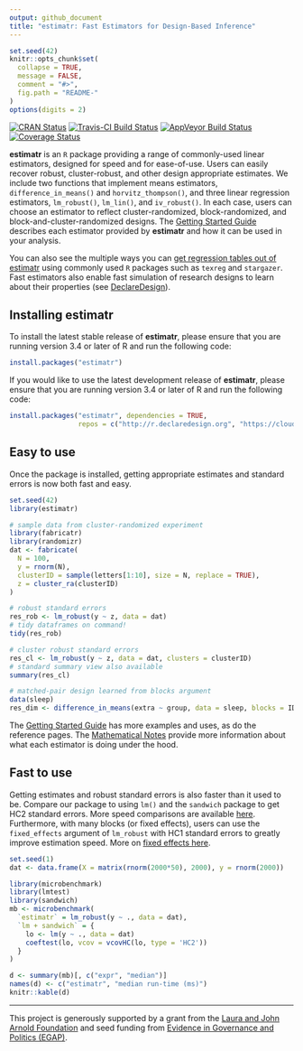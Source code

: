 ```yaml
---
output: github_document
title: "estimatr: Fast Estimators for Design-Based Inference"
---
```


<!-- README.md is generated from README.Rmd. Please edit that file -->

```r
set.seed(42)
knitr::opts_chunk$set(
  collapse = TRUE,
  message = FALSE,
  comment = "#>",
  fig.path = "README-"  
)
options(digits = 2)
```

[![CRAN Status](https://www.r-pkg.org/badges/version/estimatr)](cran.r-project.org/package=estimatr)
[![Travis-CI Build Status](https://travis-ci.org/DeclareDesign/estimatr.svg?branch=master)](https://travis-ci.org/DeclareDesign/estimatr)
[![AppVeyor Build Status](https://ci.appveyor.com/api/projects/status/github/DeclareDesign/estimatr?branch=master&svg=true)](https://ci.appveyor.com/project/DeclareDesign/estimatr)
[![Coverage Status](https://coveralls.io/repos/github/DeclareDesign/estimatr/badge.svg?branch=master)](https://coveralls.io/github/DeclareDesign/estimatr?branch=master)

**estimatr** is an `R` package providing a range of commonly-used linear estimators, designed for speed and for ease-of-use. Users can easily recover robust, cluster-robust, and other design appropriate estimates. We include two functions that implement means estimators, `difference_in_means()` and `horvitz_thompson()`, and three linear regression estimators, `lm_robust()`, `lm_lin()`, and `iv_robust()`. In each case, users can choose an estimator to reflect cluster-randomized, block-randomized, and block-and-cluster-randomized designs. The [Getting Started Guide](articles/getting-started.html) describes each estimator provided by **estimatr** and how it can be used in your analysis.

You can also see the multiple ways you can [get regression tables out of estimatr](articles/regression-tables.html) using commonly used `R` packages such as `texreg` and `stargazer`. Fast estimators also enable fast simulation of research designs to learn about their properties (see [DeclareDesign](declaredesign.org)).

## Installing estimatr

To install the latest stable release of **estimatr**, please ensure that you are running version 3.4 or later of R and run the following code:

```r
install.packages("estimatr")
```

If you would like to use the latest development release of **estimatr**, please ensure that you are running version 3.4 or later of R and run the following code:

```r
install.packages("estimatr", dependencies = TRUE,
                 repos = c("http://r.declaredesign.org", "https://cloud.r-project.org"))
```

## Easy to use

Once the package is installed, getting appropriate estimates and standard errors is now both fast and easy.

```r
set.seed(42)
library(estimatr)

# sample data from cluster-randomized experiment
library(fabricatr)
library(randomizr)
dat <- fabricate(
  N = 100,
  y = rnorm(N),
  clusterID = sample(letters[1:10], size = N, replace = TRUE),
  z = cluster_ra(clusterID)
)

# robust standard errors
res_rob <- lm_robust(y ~ z, data = dat)
# tidy dataframes on command!
tidy(res_rob)

# cluster robust standard errors
res_cl <- lm_robust(y ~ z, data = dat, clusters = clusterID)
# standard summary view also available
summary(res_cl)

# matched-pair design learned from blocks argument
data(sleep)
res_dim <- difference_in_means(extra ~ group, data = sleep, blocks = ID)
```

The [Getting Started Guide](articles/getting-started.html) has more examples and uses, as do the reference pages. The [Mathematical Notes](articles/mathematical-notes.html) provide more information about what each estimator is doing under the hood.

## Fast to use

Getting estimates and robust standard errors is also faster than it used to be. Compare our package to using `lm()` and the `sandwich` package to get HC2 standard errors. More speed comparisons are available [here](articles/benchmarking-estimatr.html). Furthermore, with many blocks (or fixed effects), users can use the `fixed_effects` argument of `lm_robust` with HC1 standard errors to greatly improve estimation speed. More on [fixed effects here](articles/absorbing-fixed-effects.html).

```r
set.seed(1)
dat <- data.frame(X = matrix(rnorm(2000*50), 2000), y = rnorm(2000))

library(microbenchmark)
library(lmtest)
library(sandwich)
mb <- microbenchmark(
  `estimatr` = lm_robust(y ~ ., data = dat),
  `lm + sandwich` = {
    lo <- lm(y ~ ., data = dat)
    coeftest(lo, vcov = vcovHC(lo, type = 'HC2'))
  }
)
```
```r
d <- summary(mb)[, c("expr", "median")]
names(d) <- c("estimatr", "median run-time (ms)")
knitr::kable(d)
```

---

This project is generously supported by a grant from the [Laura and John Arnold Foundation](arnoldfoundation.org) and seed funding from [Evidence in Governance and Politics (EGAP)](egap.org).

